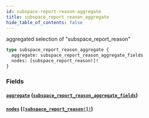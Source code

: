 ```yaml
---
id: subspace-report-reason-aggregate
title: subspace_report_reason_aggregate
hide_table_of_contents: false
---
```


aggregated selection of "subspace_report_reason"

```graphql
type subspace_report_reason_aggregate {
  aggregate: subspace_report_reason_aggregate_fields
  nodes: [subspace_report_reason!]!
}
```

### Fields

#### [`aggregate`](#) ([`subspace_report_reason_aggregate_fields`](../objects/subspace-report-reason-aggregate-fields))

#### [`nodes`](#) ([`[subspace_report_reason!]!`](../objects/subspace-report-reason))
